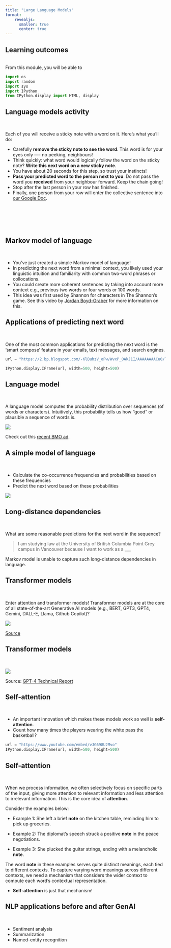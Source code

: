 ```yaml
---
title: "Large Language Models"
format: 
    revealjs:
      smaller: true
      center: true
---
```


## Learning outcomes 
\
From this module, you will be able to 

```python
import os
import random
import sys
import IPython
from IPython.display import HTML, display
```

## Language models activity 
\

Each of you will receive a sticky note with a word on it. Here's what you'll do:

- Carefully **remove the sticky note to see the word**. This word is for your eyes only —- no peeking, neighbours!
- Think quickly: what word would logically follow the word on the sticky note? **Write this next word on a new sticky note**.
- You have about 20 seconds for this step, so trust your instincts!
- **Pass your predicted word to the person next to you**. Do not pass the word you **received** from your neighbour forward. Keep the chain going!
- Stop after the last person in your row has finished. 
- Finally, one person from your row will enter the collective sentence into [our Google Doc](https://docs.google.com/document/d/1TdmH5LKLC0Y9IWySC4FgsYX0dsNtkX_dBcc7FSSrQg0/edit#heading=h.h4gszne09tpb).

<br><br><br><br>

## Markov model of language 
\

- You've just created a simple Markov model of language!
- In predicting the next word from a minimal context, you likely used your linguistic intuition and familiarity with common two-word phrases or collocations.
- You could create more coherent sentences by taking into account more context e.g., previous two words or four words or 100 words.
- This idea was first used by Shannon for characters in The Shannon's game. See this video by [Jordan Boyd-Graber](https://www.youtube.com/watch?v=0shft1gokac) for more information on this. 

## Applications of predicting next word
\

One of the most common applications for predicting the next word is the 'smart compose' feature in your emails, text messages, and search engines.

```python
url = "https://2.bp.blogspot.com/-KlBuhzV_oFw/WvxP_OAkJ1I/AAAAAAAACu0/T0F6lFZl-2QpS0O7VBMhf8wkUPvnRaPIACLcBGAs/s1600/image2.gif"

IPython.display.IFrame(url, width=500, height=500)
```

## Language model
\

A language model computes the probability distribution over sequences (of words or characters). Intuitively, this probability tells us how "good" or plausible a sequence of words is. 

![](img/voice-assistant-ex.png)

<!-- <img src="img/voice-assistant-ex.png" height="1400" width="1400"> -->

Check out this [recent BMO ad](https://www.youtube.com/watch?v=VzqKtAYeJt4).


## A simple model of language 
\

- Calculate the co-occurrence frequencies and probabilities based on these frequencies
- Predict the next word based on these probabilities

![](img/Markov-bigram-probs.png)


## Long-distance dependencies 
\

What are some reasonable predictions for the next word in the sequence? 

> I am studying law at the University of British Columbia Point Grey campus in Vancouver because I want to work as a ___

Markov model is unable to capture such long-distance dependencies in language. 

## Transformer models
\

Enter attention and transformer models! Transformer models are at the core of all state-of-the-art Generative AI models (e.g., BERT, GPT3, GPT4, Gemini, DALL-E, Llama, Github Copilot)? 

![](img/genai.png)

[Source](https://jalammar.github.io/how-gpt3-works-visualizations-animations/)

## Transformer models
\

![](img/GPT-4-tech-report-abstract.png)

Source: [GPT-4 Technical Report](https://arxiv.org/pdf/2303.08774.pdf)


## Self-attention 
\

- An important innovation which makes these models work so well is **self-attention**. 
- Count how many times the players wearing the white pass the basketball?

```python
url = "https://www.youtube.com/embed/vJG698U2Mvo"
IPython.display.IFrame(url, width=500, height=500)
```

## Self-attention 
\

When we process information, we often selectively focus on specific parts of the input, giving more attention to relevant information and less attention to irrelevant information. This is the core idea of **attention**.

Consider the examples below: 

- Example 1: She left a brief **note** on the kitchen table, reminding him to pick up groceries.
  
- Example 2: The diplomat’s speech struck a positive **note** in the peace negotiations.

- Example 3: She plucked the guitar strings, ending with a melancholic **note**.

The word **note** in these examples serves quite distinct meanings, each tied to different contexts. To capture varying word meanings across different contexts, we need a mechanism that considers the wider context to compute each word's contextual representation.

- **Self-attention** is just that mechanism!

## NLP applications before and after GenAI
\

- Sentiment analysis 
- Summarization
- Named-entity recognition 
